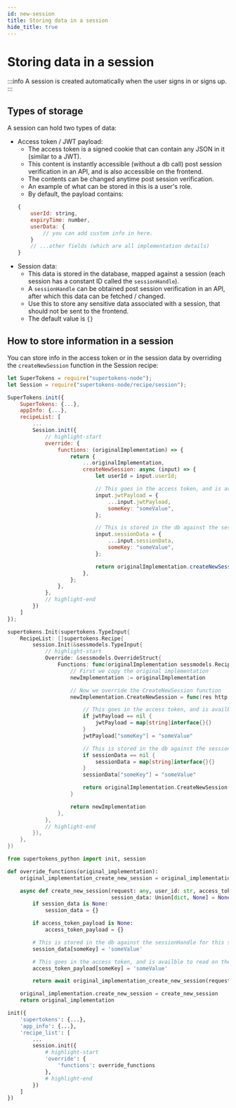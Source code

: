 ```yaml
---
id: new-session
title: Storing data in a session
hide_title: true
---
```


<!-- COPY DOCS -->
<!-- ./thirdpartyemailpassword/common-customizations/sessions/new-session.mdx -->


# Storing data in a session

:::info
A session is created automatically when the user signs in or signs up.
:::

## Types of storage

A session can hold two types of data:
- Access token / JWT payload: 
    - The access token is a signed cookie that can contain any JSON in it (similar to a JWT).
    - This content is instantly accessible (without a db call) post session verification in an API, and is also accessible on the frontend.
    - The contents can be changed anytime post session verification.
    - An example of what can be stored in this is a user's role.
    - By default, the payload contains:
    ```jsx
    {
        userId: string,
        expiryTime: number,
        userData: {
            // you can add custom info in here.
        }
        // ...other fields (which are all implementation details)
    }
    ```
- Session data:
    - This data is stored in the database, mapped against a session (each session has a constant ID called the `sessionHandle`).
    - A `sessionHandle` can be obtained post session verification in an API, after which this data can be fetched / changed.
    - Use this to store any sensitive data associated with a session, that should not be sent to the frontend.
    - The default value is `{}`

## How to store information in a session

You can store info in the access token or in the session data by overriding the `createNewSession` function in the Session recipe:

<BackendSDKTabs>
<TabItem value="nodejs">

```jsx
let SuperTokens = require("supertokens-node");
let Session = require("supertokens-node/recipe/session");

SuperTokens.init({
    SuperTokens: {...},
    appInfo: {...},
    recipeList: [
        ...
        Session.init({
            // highlight-start
            override: {
                functions: (originalImplementation) => {
                    return {
                        ...originalImplementation,
                        createNewSession: async (input) => {
                            let userId = input.userId;

                            // This goes in the access token, and is availble to read on the frontend.
                            input.jwtPayload = {
                                ...input.jwtPayload,
                                someKey: "someValue",
                            };

                            // This is stored in the db against the sessionHandle for this session
                            input.sessionData = {
                                ...input.sessionData,
                                someKey: "someValue",
                            };

                            return originalImplementation.createNewSession(input);
                        },
                    };
                },
            },
            // highlight-end
        })
    ]
});
```
</TabItem>
<TabItem value="go">

```go
supertokens.Init(supertokens.TypeInput{
    RecipeList: []supertokens.Recipe{
        session.Init(&sessmodels.TypeInput{
            // highlight-start
            Override: &sessmodels.OverrideStruct{
                Functions: func(originalImplementation sessmodels.RecipeInterface) sessmodels.RecipeInterface {
                    // First we copy the original implementation
                    newImplementation := originalImplementation

                    // Now we override the CreateNewSession function
                    newImplementation.CreateNewSession = func(res http.ResponseWriter, userID string, jwtPayload, sessionData map[string]interface{}) (sessmodels.SessionContainer, error) {

                        // This goes in the access token, and is availble to read on the frontend.
                        if jwtPayload == nil {
                            jwtPayload = map[string]interface{}{}
                        }
                        jwtPayload["someKey"] = "someValue"

                        // This is stored in the db against the sessionHandle for this session
                        if sessionData == nil {
                            sessionData = map[string]interface{}{}
                        }
                        sessionData["someKey"] = "someValue"

                        return originalImplementation.CreateNewSession(res, userID, jwtPayload, sessionData)
                    }

                    return newImplementation
                },
            },
            // highlight-end
        }),
    },
})
```
</TabItem>
<TabItem value="python">

```python
from supertokens_python import init, session

def override_functions(original_implementation):
    original_implementation_create_new_session = original_implementation.create_new_session

    async def create_new_session(request: any, user_id: str, access_token_payload: Union[dict, None] = None,
                                 session_data: Union[dict, None] = None):
        if session_data is None:
            session_data = {}

        if access_token_payload is None:
            access_token_payload = {}

        # This is stored in the db against the sessionHandle for this session
        session_data[someKey] = 'someValue'

        # This goes in the access token, and is availble to read on the frontend.
        access_token_payload[someKey] = 'someValue'

        return await original_implementation_create_new_session(request, user_id, access_token_payload, session_data)

    original_implementation.create_new_session = create_new_session
    return original_implementation

init({
    'supertokens': {...},
    'app_info': {...},
    'recipe_list': [
        ...
        session.init({
            # highlight-start
            'override': {
                'functions': override_functions
            },
            # highlight-end
        })
    ]
})
```
</TabItem>
</BackendSDKTabs>
